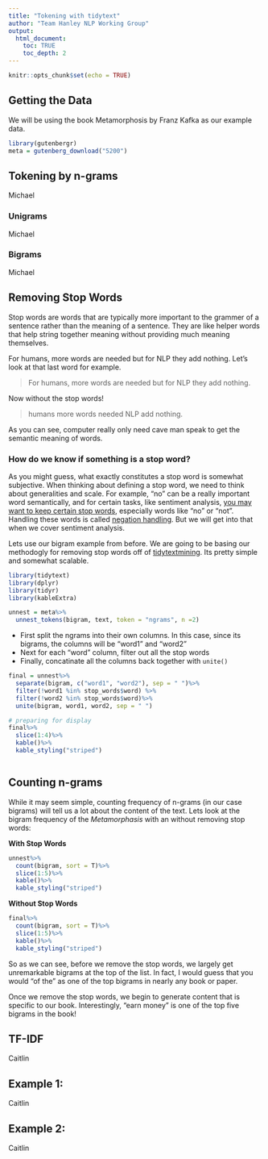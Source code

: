 ```yaml
---
title: "Tokening with tidytext"
author: "Team Hanley NLP Working Group"
output:
  html_document:
    toc: TRUE
    toc_depth: 2
---
```


```r
knitr::opts_chunk$set(echo = TRUE)
```

## Getting the Data

We will be using the book Metamorphosis by Franz Kafka as our example data. 

```r
library(gutenbergr)
meta = gutenberg_download("5200")

```
## Tokening by n-grams
Michael

### Unigrams
Michael

### Bigrams
Michael

## Removing Stop Words
Stop words are words that are typically more important to the grammer of a sentence rather than the meaning of a sentence. They are like helper words that help string together meaning without providing much meaning themselves. 

For humans, more words are needed but for NLP they add nothing. Let's look at that last word for example.

>For humans, more words are needed but for NLP they add nothing.

Now without the stop words!

>humans more words needed NLP add nothing.

As you can see, computer really only need cave man speak to get the semantic meaning of words.

### How do we know if something is a stop word?
As you might guess, what exactly constitutes a stop word is somewhat subjective. When thinking about defining a stop word, we need to think about generalities and scale. For example, "no" can be a really important word semantically, and for certain tasks, like sentiment analysis, [you may want to keep certain stop words](https://medium.com/@limavallantin/why-is-removing-stop-words-not-always-a-good-idea-c8d35bd77214), especially words like "no" or "not". Handling these words is called [negation handling](https://towardsdatascience.com/sentiment-analysis-in-r-good-vs-not-good-handling-negations-2404ec9ff2ae). But we will get into that when we cover sentiment analysis.   

Lets use our bigram example from before. We are going to be basing our methodogly for removing stop words off of [tidytextmining](https://www.tidytextmining.com/ngrams.html#counting-and-filtering-n-grams). Its pretty simple and somewhat scalable.

```r
library(tidytext)
library(dplyr)
library(tidyr)
library(kableExtra)

unnest = meta%>%
  unnest_tokens(bigram, text, token = "ngrams", n =2)
```


- First split the ngrams into their own columns. In this case, since its bigrams, the columns will be "word1" and "word2"
- Next for each "word" column, filter out all the stop words
- Finally, concatinate all the columns back together with `unite()`

```r

final = unnest%>%
  separate(bigram, c("word1", "word2"), sep = " ")%>%
  filter(!word1 %in% stop_words$word) %>%
  filter(!word2 %in% stop_words$word)%>%
  unite(bigram, word1, word2, sep = " ")

# preparing for display
final%>%
  slice(1:4)%>%
  kable()%>%
  kable_styling("striped")



```
## Counting n-grams
While it may seem simple, counting frequency of n-grams (in our case bigrams) will tell us a lot about the content of the text. Lets look at the bigram frequency of the *Metamorphasis* with an without removing stop words:

**With Stop Words**
```r
unnest%>%
  count(bigram, sort = T)%>%
  slice(1:5)%>%
  kable()%>%
  kable_styling("striped")
```

**Without Stop Words**
```r
final%>%
  count(bigram, sort = T)%>%
  slice(1:5)%>%
  kable()%>%
  kable_styling("striped")
```


So as we can see, before we remove the stop words, we largely get unremarkable bigrams at the top of the list. In fact, I would guess that you would "of the" as one of the top bigrams in nearly any book or paper. 

Once we remove the stop words, we begin to generate content that is specific to our book. Interestingly, "earn money" is one of the top five bigrams in the book!

## TF-IDF
Caitlin

## Example 1:

Caitlin

## Example 2:

Caitlin